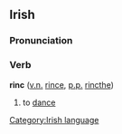 ==Irish==
===Pronunciation===
{{IPA|[riŋ&#690;k&#690;]}}
===Verb===
'''rinc''' ([[verbal noun|v.n.]] [[rince]], [[past participle|p.p.]] [[rincthe]])
#to [[dance]]

[[Category:Irish language]]